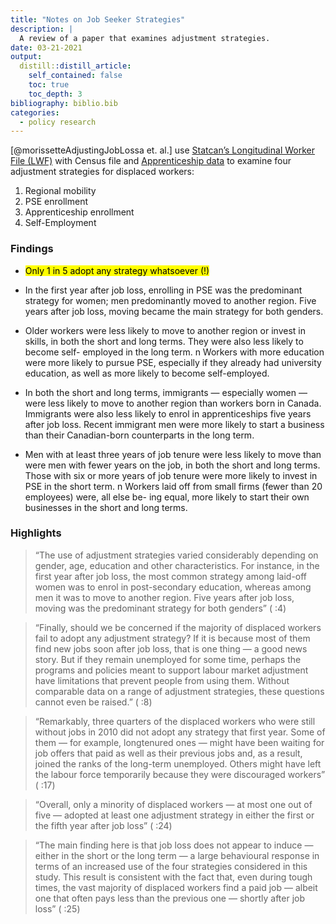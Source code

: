 ```yaml
---
title: "Notes on Job Seeker Strategies"
description: |
  A review of a paper that examines adjustment strategies.
date: 03-21-2021
output:
  distill::distill_article:
    self_contained: false
    toc: true
    toc_depth: 3
bibliography: biblio.bib
categories:
  - policy research
---
```



[@morissetteAdjustingJobLossa et. al.] use [Statcan's Longitudinal Worker File (LWF)](https://www.statcan.gc.ca/eng/rdc/lwf) with Census file and [Apprenticeship data](https://www23.statcan.gc.ca/imdb/p2SV.pl?Function=getSurvey&SDDS=3154) to examine four adjustment strategies for displaced workers:

1. Regional mobility
2. PSE enrollment
3. Apprenticeship enrollment
4. Self-Employment

### Findings

- <mark>Only 1 in 5 adopt any strategy whatsoever (!)</mark>

- In the first year after job loss, enrolling in PSE was the predominant strategy for women; men predominantly moved to another region. Five years after job loss, moving became the main strategy for both genders.

- Older workers were less likely to move to another region or invest in skills, in both the short and long terms. They were also less likely to become self- employed in the long term.
n Workers with more education were more likely to pursue PSE, especially if they already had university education, as well as more likely to become self-employed. 

- In both the short and long terms, immigrants — especially women — were less likely to move to another region than workers born in Canada. Immigrants were also less likely to enrol in apprenticeships five years after job loss. Recent immigrant men were more likely to start a business than their Canadian-born counterparts in the long term.

- Men with at least three years of job tenure were less likely to move than were men
with fewer years on the job, in both the short and long terms. Those with six or
more years of job tenure were more likely to invest in PSE in the short term.
n Workers laid off from small firms (fewer than 20 employees) were, all else be- ing equal, more likely to start their own businesses in the short and long terms.


### Highlights

> "The use of adjustment strategies varied considerably depending on gender, age, education and other characteristics. For instance, in the first year after job loss, the most common strategy among laid-off women was to enrol in post-secondary education, whereas among men it was to move to another region. Five years after job loss, moving was the predominant strategy for both genders" ( :4)

> "Finally, should we be concerned if the majority of displaced workers fail to adopt any adjustment strategy? If it is because most of them find new jobs soon after job loss, that is one thing — a good news story. But if they remain unemployed for some time, perhaps the programs and policies meant to support labour market adjustment have limitations that prevent people from using them. Without comparable data on a range of adjustment strategies, these questions cannot even be raised." ( :8)

> "Remarkably, three quarters of the displaced workers who were still without jobs in 2010 did not adopt any strategy that first year. Some of them — for example, longtenured ones — might have been waiting for job offers that paid as well as their previous jobs and, as a result, joined the ranks of the long-term unemployed. Others might have left the labour force temporarily because they were discouraged workers" ( :17)

> "Overall, only a minority of displaced workers — at most one out of five — adopted at least one adjustment strategy in either the first or the fifth year after job loss" ( :24)

> "The main finding here is that job loss does not appear to induce — either in the short or the long term — a large behavioural response in terms of an increased use of the four strategies considered in this study. This result is consistent with the fact that, even during tough times, the vast majority of displaced workers find a paid job — albeit one that often pays less than the previous one — shortly after job loss" ( :25)